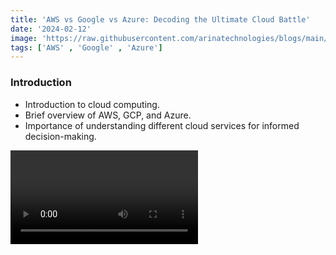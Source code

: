 ```yaml
---
title: 'AWS vs Google vs Azure: Decoding the Ultimate Cloud Battle'
date: '2024-02-12'
image: 'https://raw.githubusercontent.com/arinatechnologies/blogs/main/images/awsggpazure.webp'
tags: ['AWS' , 'Google' , 'Azure']
---
```


### Introduction

- Introduction to cloud computing.
- Brief overview of AWS, GCP, and Azure.
- Importance of understanding different cloud services for informed decision-making.

<Video id="CngDd4-3Vlg" title="AWS vs Google vs Azure: Decoding the Ultimate Cloud Battle"/>

### Data Movement and Bulk Transfers

- **Discussion**: Overview of how each platform handles large-scale data transfers.
- **Table 1: Data Movement Services**

<table>
  <tbody>
    <tr>
      <th>Service</th>
      <th>AWS</th>
      <th>GCP</th>
      <th>Azure</th>
    </tr>
    <tr>
      <td>Bulk Data Transfer</td>
      <td>Snowball</td>
      <td>Storage Transfer</td>
      <td>Azure Data Box</td>
    </tr>
    <tr>
      <td>Online Transfer</td>
      <td>AWS Direct Connect</td>
      <td>Google Cloud Interconnect</td>
      <td>ExpressRoute</td>
    </tr>
  </tbody>
</table>

### Networking and Content Delivery

- **Discussion**: Compare virtual networking, DNS services, and content delivery networks.
- **Table 2: Networking and Content Delivery**

<table>
  <tbody>
    <tr>
      <th>Feature</th>
      <th>AWS</th>
      <th>GCP</th>
      <th>Azure</th>
    </tr>
    <tr>
      <td>Virtual Private Cloud (VPC)</td>
      <td>VPC</td>
      <td>VPC</td>
      <td>VPC</td>
    </tr>
    <tr>
      <td>DNS</td>
      <td>Route 53</td>
      <td>Google DNS</td>
      <td>Azure DNS</td>
    </tr>
    <tr>
      <td>CDN</td>
      <td>CloudFront</td>
      <td>Google Cloud CDN</td>
      <td>Azure CDN</td>
    </tr>
  </tbody>
</table>

### Compute and Load Balancing - **Discussion**: Types of compute options and load
balancing functionalities. - **Table 3: Compute and Load Balancing**

<table>
  <tbody>
    <tr>
      <th>Feature</th>
      <th>AWS</th>
      <th>GCP</th>
      <th>Azure</th>
    </tr>
    <tr>
      <td>Compute Services</td>
      <td>EC2</td>
      <td>Compute Engine</td>
      <td>Azure Virtual Machines</td>
    </tr>
    <tr>
      <td>VLoad Balancer</td>
      <td>Elastic Load Balancer</td>
      <td>Cloud Load Balancing</td>
      <td>Azure Load Balancer</td>
    </tr>
  </tbody>
</table>

### Storage Solutions

- **Discussion**: Storage options including object storage and databases.
- **Table 4: Storage and Database Services**

<table>
  <tbody>
    <tr>
      <th>Storage Type</th>
      <th>AWS</th>
      <th>GCP</th>
      <th>Azure</th>
    </tr>
    <tr>
      <td>Object Storage</td>
      <td>S3</td>
      <td>Cloud Storage</td>
      <td>Azure Blob Storage</td>
    </tr>
    <tr>
      <td>Relational Database</td>
      <td>RDS</td>
      <td>Cloud SQL</td>
      <td>SQL Database</td>
    </tr>
    <tr>
      <td>NoSQL Database</td>
      <td>DynamoDB</td>
      <td>Firestore, Bigtable</td>
      <td>Cosmos DB</td>
    </tr>
  </tbody>
</table>

### Disaster Recovery and Backups

- **Discussion**: How cloud providers handle disaster recovery and backups.
- **Table 5: Disaster Recovery and Backup**

<table>
  <tbody>
    <tr>
      <th>Feature</th>
      <th>AWS</th>
      <th>GCP</th>
      <th>Azure</th>
    </tr>
    <tr>
      <td>Disaster Recovery</td>
      <td>AWS Disaster Recovery</td>
      <td>GCP's Disaster Recovery</td>
      <td>Azure Site Recovery</td>
    </tr>
    <tr>
      <td>Backup Solutions</td>
      <td>AWS Backup</td>
      <td>N/A (third-party options)</td>
      <td>Azure Backup</td>
    </tr>
  </tbody>
</table>

### Security and Compliance

- **Discussion**: Security features and compliance certifications across platforms.
- **Table 6: Security and Compliance**

<table> 
                             <tbody>
                             <tr>
                             <th>Feature</th>
                             <th>AWS</th>
                             <th>GCP</th>
                             <th>Azure</th>
                             </tr>
                             <tr>
                             <td>Identity Management</td>
                             <td>IAM</td>
                             <td>Cloud IAM</td>
                             <td>Azure Active Directory</td>
                             </tr>
                             <tr>
                             <td>Compliance</td>
                             <td>Multiple Certifications</td>
                             <td>Multiple Certifications</td>
                             <td>Multiple Certifications</td>
                             </tr>
                             </tbody>
                             </table>

### AI and Machine Learning

- **Discussion**: AI services provided by each cloud provider.
- **Table 7: AI and Machine Learning Services**

<table>
  <tbody>
    <tr>
      <th>Service</th>
      <th>AWS</th>
      <th>GCP</th>
      <th>Azure</th>
    </tr>
    <tr>
      <td>AI Services</td>
      <td>Comprehend, Polly</td>
      <td>Natural Language, Vision AI</td>
      <td>Cognitive Services</td>
    </tr>
    <tr>
      <td>Machine Learning</td>
      <td>SageMaker</td>
      <td>AI Platform</td>
      <td>Azure Machine Learning</td>
    </tr>
  </tbody>
</table>


### Conclusion

- Summary of key points.
- Recommendations on choosing the right provider based on specific needs.

### Call to Action

- Invite comments, questions, or requests for more detailed comparisons.

### Additional Resources

- Links to official documentation for each service by AWS, GCP, and Azure.

